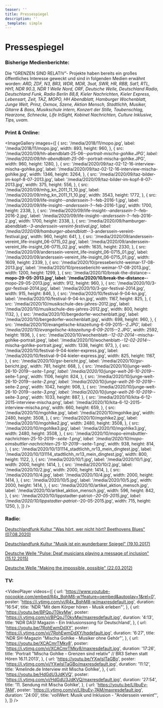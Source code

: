 ```yaml
---
teaser: ''
title: Pressespiegel
description: ''
_template: simple
---
```


# Pressespiegel

### Bisherige Medienberichte:

Die “GRENZEN SIND RELATIV”- Projekte haben bereits ein großes öffentliches Interesse geweckt und sind in folgenden Medien erwähnt worden: _ARD, ZDF, N3, BR3, WDR, MDR, 3sat, SWR, HR, RBB, Sat1, RTL, HH1, NDR 90.3, NDR 1 Welle Nord, ORF, Deutsche Welle, Deutschland Radio, Deutschland Funk, Radio Berlin 88,8, Kieler Nachrichten, Kieler Express, Lebensart, Zeit, TAZ, MOPO, HH Abendblatt, Hamburger Wochenblatt, Junge Welt, Prinz, Oxmox, Szene, Aktion Mensch, Stadtlichh, Musiker, Gitarre & Bass, Musikschule intern, Konzert der Stille, Taubenschlag, Hearzone, Schnecke, Life InSight, Kobinet Nachrichten, Culture Inklusive, Tips, uvam._

### Print & Online:

<ImageGallery
  images={[
    {
      src: '/media/2018/11/mopo.jpg',
      label: '/media/2018/11/mopo.jpg',
      width: 893,
      height: 960,
    },
    {
      src: '/media/2020/09/hh-abendblatt-25-06-_-portrait-mischa-gohlke.JPG',
      label: '/media/2020/09/hh-abendblatt-25-06-_-portrait-mischa-gohlke.JPG',
      width: 960,
      height: 1280,
    },
    {
      src: '/media/2020/09/taz-02-12-16-interview-mischa-gohlke.jpg',
      label: '/media/2020/09/taz-02-12-16-interview-mischa-gohlke.jpg',
      width: 1346,
      height: 3264,
    },
    {
      src: '/media/2020/09/taz-bilder-im-kopf-8-07-2013.jpg',
      label: '/media/2020/09/taz-bilder-im-kopf-8-07-2013.jpg',
      width: 375,
      height: 556,
    },
    {
      src: '/media/2020/09/mhg_kn_2011_11_10.jpg',
      label: '/media/2020/09/mhg_kn_2011_11_10.jpg',
      width: 3543,
      height: 1772,
    },
    {
      src: '/media/2020/09/life-insight-_-anderssein-1-_-feb-2016-1.jpg',
      label: '/media/2020/09/life-insight-_-anderssein-1-_-feb-2016-1.jpg',
      width: 1700,
      height: 2338,
    },
    {
      src: '/media/2020/09/life-insight-_-anderssein-1-_-feb-2016-2.jpg',
      label: '/media/2020/09/life-insight-_-anderssein-1-_-feb-2016-2.jpg',
      width: 1700,
      height: 2338,
    },
    {
      src: '/media/2020/09/hamburger-abendblatt-_-3-anderssein-vereint-festival.jpg',
      label:
        '/media/2020/09/hamburger-abendblatt-_-3-anderssein-vereint-festival.jpg',
      width: 960,
      height: 641,
    },
    {
      src: '/media/2020/09/anderssein-vereint_life-insight_06-0715_02.jpg',
      label: '/media/2020/09/anderssein-vereint_life-insight_06-0715_02.jpg',
      width: 1635,
      height: 2330,
    },
    {
      src: '/media/2020/09/anderssein-vereint_life-insight_06-0715_01.jpg',
      label: '/media/2020/09/anderssein-vereint_life-insight_06-0715_01.jpg',
      width: 1609,
      height: 2339,
    },
    {
      src: '/media/2020/10/pressebericht-weimar-17-08-2013.jpg',
      label: '/media/2020/10/pressebericht-weimar-17-08-2013.jpg',
      width: 1200,
      height: 1299,
    },
    {
      src: '/media/2020/10/break-the-distance-__-mopo-29-05-2013.jpg',
      label: '/media/2020/10/break-the-distance-__-mopo-29-05-2013.jpg',
      width: 912,
      height: 960,
    },
    {
      src: '/media/2020/10/3-gsr-festival-2014.jpg',
      label: '/media/2020/10/3-gsr-festival-2014.jpg',
      width: 915,
      height: 846,
    },
    {
      src: '/media/2020/10/festival-9-04-kn.jpg',
      label: '/media/2020/10/festival-9-04-kn.jpg',
      width: 1167,
      height: 825,
    },
    {
      src: '/media/2020/10/musikschule-des-jahres-2012.jpg',
      label: '/media/2020/10/musikschule-des-jahres-2012.jpg',
      width: 800,
      height: 1132,
    },
    {
      src: '/media/2020/10/bergedorfer-wochenblatt.jpg',
      label: '/media/2020/10/bergedorfer-wochenblatt.jpg',
      width: 698,
      height: 960,
    },
    {
      src: '/media/2020/10/evangelische-kitazeitung-6-09-2015-_-2.JPG',
      label: '/media/2020/10/evangelische-kitazeitung-6-09-2015-_-2.JPG',
      width: 2592,
      height: 1936,
    },
    {
      src: '/media/2020/10/wochenblatt-_-12-02-2014-_-mischa-gohlke-portrait.jpeg',
      label:
        '/media/2020/10/wochenblatt-_-12-02-2014-_-mischa-gohlke-portrait.jpeg',
      width: 1338,
      height: 973,
    },
    {
      src: '/media/2020/10/festival-9-04-kieler-express.jpg',
      label: '/media/2020/10/festival-9-04-kieler-express.jpg',
      width: 825,
      height: 1167,
    },
    {
      src: '/media/2020/10/gsr-bericht.jpg',
      label: '/media/2020/10/gsr-bericht.jpg',
      width: 781,
      height: 668,
    },
    {
      src: '/media/2020/10/junge-welt-26-10-2019-_-seite-1.png',
      label: '/media/2020/10/junge-welt-26-10-2019-_-seite-1.png',
      width: 1106,
      height: 824,
    },
    {
      src: '/media/2020/10/junge-welt-26-10-2019-_-seite-2.png',
      label: '/media/2020/10/junge-welt-26-10-2019-_-seite-2.png',
      width: 1042,
      height: 908,
    },
    {
      src: '/media/2020/10/junge-welt-26-10-2019-_-seite-3.png',
      label: '/media/2020/10/junge-welt-26-10-2019-_-seite-3.png',
      width: 1033,
      height: 887,
    },
    {
      src: '/media/2020/10/kita-6-12-2015-interview-mischa.png',
      label: '/media/2020/10/kita-6-12-2015-interview-mischa.png',
      width: 660,
      height: 659,
    },
    {
      src: '/media/2020/10/mgohlke.jpg',
      label: '/media/2020/10/mgohlke.jpg',
      width: 2480,
      height: 3508,
    },
    {
      src: '/media/2020/10/mgohlke2.jpg',
      label: '/media/2020/10/mgohlke2.jpg',
      width: 2480,
      height: 3508,
    },
    {
      src: '/media/2020/10/mgohlke3.jpg',
      label: '/media/2020/10/mgohlke3.jpg',
      width: 2480,
      height: 3508,
    },
    {
      src: '/media/2020/10/mopo-eimsbuttler-nachrichten-25-10-2019-_-seite-1.png',
      label:
        '/media/2020/10/mopo-eimsbuttler-nachrichten-25-10-2019-_-seite-1.png',
      width: 938,
      height: 814,
    },
    {
      src: '/media/2020/10/131114_stadtlichh_nr13_mein_dingtest.jpg',
      label: '/media/2020/10/131114_stadtlichh_nr13_mein_dingtest.jpg',
      width: 800,
      height: 1122,
    },
    {
      src: '/media/2020/10/1.jpg',
      label: '/media/2020/10/1.jpg',
      width: 2000,
      height: 1414,
    },
    {
      src: '/media/2020/10/2.jpg',
      label: '/media/2020/10/2.jpg',
      width: 2000,
      height: 1414,
    },
    {
      src: '/media/2020/10/4.jpg',
      label: '/media/2020/10/4.jpg',
      width: 2000,
      height: 1414,
    },
    {
      src: '/media/2020/10/5.jpg',
      label: '/media/2020/10/5.jpg',
      width: 2000,
      height: 1414,
    },
    {
      src: '/media/2020/10/artikel_aktion_mensch.jpg',
      label: '/media/2020/10/artikel_aktion_mensch.jpg',
      width: 596,
      height: 842,
    },
    {
      src: '/media/2020/10/lippstadter-patriot-_-20-05-2015.jpg',
      label: '/media/2020/10/lippstadter-patriot-_-20-05-2015.jpg',
      width: 715,
      height: 1250,
    },
  ]}
/>

### Radio:

[Deutschlandfunk Kultur "Was hört, wer nicht hört? Beethovens Blues" (07.08.2020)](https://www.deutschlandfunkkultur.de/was-hoert-wer-nichts-hoert-beethovens-blues.3720.de.html?dram:article_id=480263)

[Deutschlandfunk Kultur "Musik ist ein wunderbarer Spiegel" (19.10.2017)](https://www.deutschlandfunkkultur.de/musikunterricht-fuer-gehoerlose-musik-ist-ein-wunderbarer.2177.de.html?dram:article_id=398602)

[Deutsche Welle "Pulse: Deaf musicians playing a message of inclusion" (15.12.2015)](https://www.dw.com/en/pulse-deaf-musicians-playing-a-message-of-inclusion/av-18919280)

[Deutsche Welle "Making the impossible, possible" (22.03.2012)](https://www.dw.com/en/making-the-impossible-possible/a-15828093)

### TV:

<VideoPlayer
  videos={[
    {
      url: 'https://www.youtube-nocookie.com/embed/R4x_BqhM8-w?feature=oembed&autoplay=1&rel=0',
      poster: 'https://i.ytimg.com/vi/R4x_BqhM8-w/maxresdefault.jpg',
      duration: '16:54',
      title: 'NDR "Mit dem Körper hören - Musik erleben"',
    },
    {
      url: 'https://youtu.be/BPQpJT0kyMw',
      poster: 'https://i.ytimg.com/vi/BPQpJT0kyMw/maxresdefault.jpg',
      duration: '4:13',
      title: 'NDR DAS! Magazin - Ein Inklusionssong für Deutschland',
    },
    {
      url: 'https://youtu.be/7RohEwmDdXY',
      poster: 'https://i.ytimg.com/vi/7RohEwmDdXY/hqdefault.jpg',
      duration: '6:27',
      title: 'NDR SH-Magazin "Mischa Gohlke - Musiker ohne Gehör"',
    },
    {
      url: 'https://youtu.be/XCACmrTMky8',
      poster: 'https://i.ytimg.com/vi/XCACmrTMky8/maxresdefault.jpg',
      duration: '17:26',
      title:
        'Portrait "Mischa Gohlke - Grenzen sind relativ" // BR3 Sehen statt Hören 16.11.2013',
    },
    {
      url: 'https://youtu.be/YXwlsITaGBo',
      poster: 'https://i.ytimg.com/vi/YXwlsITaGBo/maxresdefault.jpg',
      duration: '11:12',
      title: 'Amelinde.de Interview mit Mischa Gohlke',
    },
    {
      url: 'https://youtu.be/HdGdU3JdKVQ',
      poster: 'https://i.ytimg.com/vi/HdGdU3JdKVQ/maxresdefault.jpg',
      duration: '27:54',
      title: '11. Sendung mit Mischa Gohlke',
    },
    {
      url: 'https://youtu.be/LlIbuEv-7AM',
      poster: 'https://i.ytimg.com/vi/LlIbuEv-7AM/maxresdefault.jpg',
      duration: '24:00',
      title: 'vollWert: Musik und Inklusion - "Anderssein vereint"',
    },
  ]}
/>
